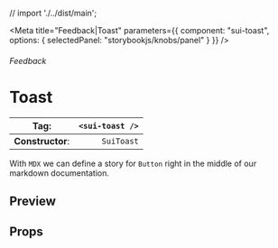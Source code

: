 
// import './../dist/main';

<Meta
	title="Feedback|Toast"
	parameters={{
		component: "sui-toast",
		options: { selectedPanel: "storybookjs/knobs/panel" }
	}}
/>

###### Feedback

# Toast

| **Tag**:         | `<sui-toast />` |
| ---------------- | --------------: |
| **Constructor**: |      `SuiToast` |

With `MDX` we can define a story for `Button` right in the middle of our
markdown documentation.

## Preview

## Props
